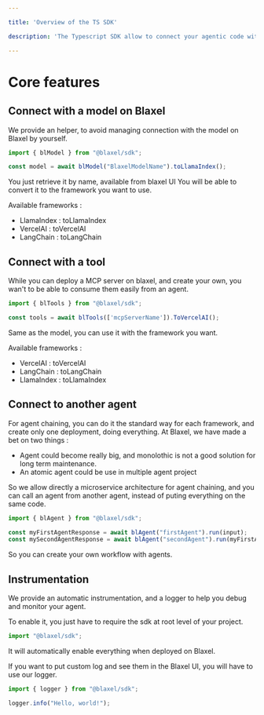 ```yaml
---

title: 'Overview of the TS SDK'

description: 'The Typescript SDK allow to connect your agentic code with Blaxel Platform.'

---
```


# Core features

## Connect with a model on Blaxel

We provide an helper, to avoid managing connection with the model on Blaxel by yourself.

```ts
import { blModel } from "@blaxel/sdk";

const model = await blModel("BlaxelModelName").toLlamaIndex();
```

You just retrieve it by name, available from blaxel UI
You will be able to convert it to the framework you want to use.

Available frameworks :
- LlamaIndex : toLlamaIndex
- VercelAI : toVercelAI
- LangChain : toLangChain


## Connect with a tool

While you can deploy a MCP server on blaxel, and create your own, you wan't to be able to consume them easily from an agent.

```ts
import { blTools } from "@blaxel/sdk";

const tools = await blTools(['mcpServerName']).ToVercelAI();
```

Same as the model, you can use it with the framework you want.

Available frameworks :
- VercelAI : toVercelAI
- LangChain : toLangChain
- LlamaIndex : toLlamaIndex

## Connect to another agent

For agent chaining, you can do it the standard way for each framework, and create only one deployment, doing everything.
At Blaxel, we have made a bet on two things :
- Agent could become really big, and monolothic is not a good solution for long term maintenance.
- An atomic agent could be use in multiple agent project

So we allow directly a microservice architecture for agent chaining, and you can call an agent from another agent, instead of puting everything on the same code.

```ts
import { blAgent } from "@blaxel/sdk";

const myFirstAgentResponse = await blAgent("firstAgent").run(input);
const mySecondAgentResponse = await blAgent("secondAgent").run(myFirstAgentResponse);
```

So you can create your own workflow with agents.


## Instrumentation

We provide an automatic instrumentation, and a logger to help you debug and monitor your agent.

To enable it, you just have to require the sdk at root level of your project.

```ts
import "@blaxel/sdk";
```

It will automatically enable everything when deployed on Blaxel.

If you want to put custom log and see them in the Blaxel UI, you will have to use our logger.

```ts
import { logger } from "@blaxel/sdk";

logger.info("Hello, world!");
```